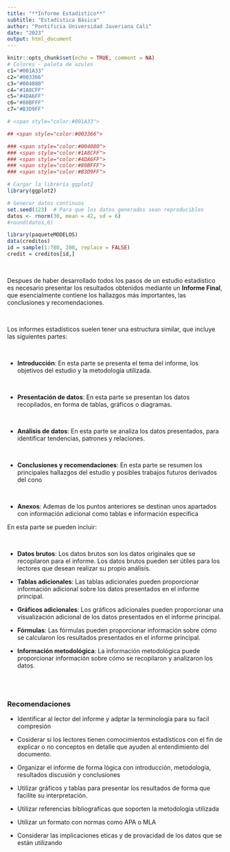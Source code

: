 ```yaml
---
title: "**Informe Estadístico**"
subtitle: "Estadística Básica"
author: "Pontificia Universidad Javeriana Cali"
date: "2023"
output: html_document
---
```



```r
knitr::opts_chunk$set(echo = TRUE, comment = NA)
# Colores - paleta de azules
c1="#001A33"
c2="#003366"
c3="#004080"
c4="#1A8CFF"
c5="#4DA6FF"
c6="#80BFFF"
c7="#B3D9FF"

# <span style="color:#001A33"> 

## <span style="color:#003366">  

### <span style="color:#004080">
### <span style="color:#1A8CFF">
### <span style="color:#4DA6FF">
### <span style="color:#80BFFF">
### <span style="color:#B3D9FF">

# Cargar la librería ggplot2
library(ggplot2)

# Generar datos continuos
set.seed(123)  # Para que los datos generados sean reproducibles
datos <- rnorm(30, mean = 42, sd = 6)
#round(datos,0)

library(paqueteMODELOS)
data(creditos)
id = sample(1:780, 200, replace = FALSE)
credit = creditos[id,]
```


<br/>

Despues de haber desarrollado todos los pasos de un estudio estadístico es necesario presentar los resultados obtenidos mediante un **Informe Final**, que esencialmente contiene los hallazgos más importantes, las conclusiones y recomendaciones.

<br/>

Los informes estadísticos suelen tener una estructura similar, que incluye las siguientes partes:

<br/>

* **Introducción**: En esta parte se presenta el tema del informe, los objetivos del estudio y la metodología utilizada.

<br/>

* **Presentación de datos**: En esta parte se presentan los datos recopilados, en forma de tablas, gráficos o diagramas.

<br/>

* **Análisis de datos**: En esta parte se analiza los datos presentados, para identificar tendencias, patrones y relaciones.

<br/>

* **Conclusiones y recomendaciones**: En esta parte se resumen los principales hallazgos del estudio y posibles trabajos futuros derivados del cono

<br/>

* **Anexos**: Ademas de los puntos anteriores se destinan unos apartados con información adicional como tablas e información especifica 

En esta parte se pueden incluir:

<br/>

  * **Datos brutos**: Los datos brutos son los datos originales que se recopilaron para el informe. Los datos brutos pueden ser útiles para los lectores que desean realizar su propio análisis.

  * **Tablas adicionales**: Las tablas adicionales pueden proporcionar información adicional sobre los datos presentados en el informe principal.

  * **Gráficos adicionales**: Los gráficos adicionales pueden proporcionar una visualización adicional de los datos presentados en el informe principal.

  * **Fórmulas**: Las fórmulas pueden proporcionar información sobre cómo se calcularon los resultados presentados en el informe principal.

  * **Información metodológica**: La información metodológica puede proporcionar información sobre cómo se recopilaron y analizaron los datos.


<br/><br/>

### **Recomendaciones**


* Identificar al lector del informe y adptar la terminología para su facil compresión

* Cosiderar si los lectores tienen comocimientos estadísticos con el fin de explicar o no conceptos en detalle que ayuden al entendimiento del documento.

* Organizar el informe de forma lógica con introducción, metodología, resultados discusión y conclusiones

* Utilizar gráficos y tablas para presentar los resultados de forma que facilite su interpretación.

* Utilizar referencias bibliograficas que soporten la metodología utilizada

* Utilizar un formato con normas como APA o MLA

* Considerar las implicaciones eticas y de provacidad de los datos que se están utilizando 

